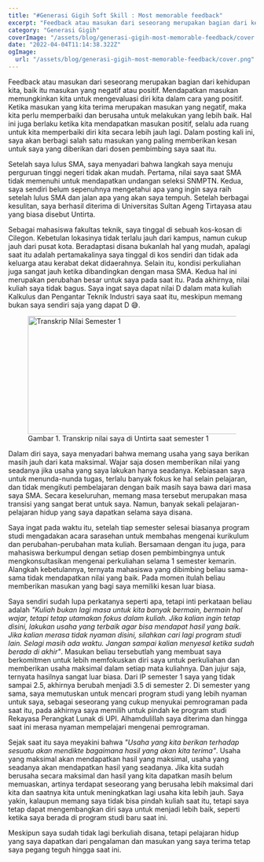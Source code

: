 ```yaml
---
title: "#Generasi Gigih Soft Skill : Most memorable feedback"
excerpt: "Feedback atau masukan dari seseorang merupakan bagian dari kehidupan kita, baik itu masukan yang negatif atau positif. Mendapatkan masukan memungkinkan kita untuk mengevaluasi diri kita dalam cara yang positif."
category: "Generasi Gigih"
coverImage: "/assets/blog/generasi-gigih-most-memorable-feedback/cover.png"
date: "2022-04-04T11:14:38.322Z"
ogImage:
  url: "/assets/blog/generasi-gigih-most-memorable-feedback/cover.png"
---
```


Feedback atau masukan dari seseorang merupakan bagian dari kehidupan kita, baik itu masukan yang negatif atau positif. Mendapatkan masukan memungkinkan kita untuk mengevaluasi diri kita dalam cara yang positif. Ketika masukan yang kita terima merupakan masukan yang negatif, maka kita perlu memperbaiki dan berusaha untuk melakukan yang lebih baik. Hal ini juga berlaku ketika kita mendapatkan masukan positif, selalu ada ruang untuk kita memperbaiki diri kita secara lebih jauh lagi.
Dalam posting kali ini, saya akan berbagi salah satu masukan yang paling memberikan kesan untuk saya yang diberikan dari dosen pembimbing saya saat itu. 

Setelah saya lulus SMA, saya menyadari bahwa langkah saya menuju perguruan tinggi negeri tidak akan mudah. Pertama, nilai saya saat SMA tidak memenuhi untuk mendapatkan undangan seleksi SNMPTN. Kedua, saya sendiri belum sepenuhnya mengetahui apa yang ingin saya raih setelah lulus SMA dan jalan apa yang akan saya tempuh. Setelah berbagai kesulitan, saya berhasil diterima di Universitas Sultan Ageng Tirtayasa atau yang biasa disebut Untirta. 

Sebagai mahasiswa fakultas teknik, saya tinggal di sebuah kos-kosan di Cilegon. Kebetulan lokasinya tidak terlalu jauh dari kampus, namun cukup jauh dari pusat kota. Beradaptasi disana bukanlah hal yang mudah, apalagi saat itu adalah pertamakalinya saya tinggal di kos sendiri dan tidak ada keluarga atau kerabat dekat didaerahnya. Selain itu, kondisi perkuliahan juga sangat jauh ketika dibandingkan dengan masa SMA. Kedua hal ini merupakan perubahan besar untuk saya pada saat itu. Pada akhirnya, nilai kuliah saya tidak bagus. Saya ingat saya dapat nilai D dalam mata kuliah Kalkulus dan Pengantar Teknik Industri saya saat itu, meskipun memang bukan saya sendiri saja yang dapat D 😅. 

<figure>
  <Image
    src="/assets/blog/generasi-gigih-most-memorable-feedback/smt-1.png"
    width="1240"
    height="240"
    alt="Transkrip Nilai Semester 1"
  />
  <figcaption>Gambar 1. Transkrip nilai saya di Untirta saat semester 1</figcaption>
</figure>

Dalam diri saya, saya menyadari bahwa memang usaha yang saya berikan masih jauh dari kata maksimal. Wajar saja dosen memberikan nilai yang seadanya jika usaha yang saya lakukan hanya seadanya. Kebiasaan saya untuk menunda-nunda tugas, terlalu banyak fokus ke hal selain pelajaran, dan tidak mengikuti pembelajaran dengan baik masih saya bawa dari masa saya SMA. Secara keseluruhan, memang masa tersebut merupakan masa transisi yang sangat berat untuk saya. Namun, banyak sekali pelajaran-pelajaran hidup yang saya dapatkan selama saya disana.

Saya ingat pada waktu itu, setelah tiap semester selesai biasanya program studi mengadakan acara sarasehan untuk membahas mengenai kurikulum dan perubahan-perubahan mata kuliah. Bersamaan dengan itu juga, para mahasiswa berkumpul dengan setiap dosen pembimbingnya untuk mengkonsultasikan mengenai perkuliahan selama 1 semester kemarin. Alangkah kebetulannya, ternyata mahasiswa yang dibimbing beliau sama-sama tidak mendapatkan nilai yang baik. Pada momen itulah beliau memberikan masukan yang bagi saya memiliki kesan luar biasa. 

Saya sendiri sudah lupa perkatanya seperti apa, tetapi inti perkataan beliau adalah _"Kuliah bukan lagi masa untuk kita banyak bermain, bermain hal wajar, tetapi tetap utamakan fokus dalam kuliah. Jika kalian ingin tetap disini, lakukan usaha yang terbaik agar bisa mendapat hasil yang baik. Jika kalian merasa tidak nyaman disini, silahkan cari lagi program studi lain. Selagi masih ada waktu. Jangan sampai kalian menyesal ketika sudah berada di akhir"_. Masukan beliau tersebutlah yang membuat saya berkomitmen untuk lebih memfokuskan diri saya untuk perkuliahan dan memberikan usaha maksimal dalam setiap mata kuliahnya. Dan jujur saja, ternyata hasilnya sangat luar biasa. 
Dari IP semester 1 saya yang tidak sampai 2.5, akhirnya berubah menjadi 3.5 di semester 2. Di semester yang sama, saya memutuskan untuk mencari program studi yang lebih nyaman untuk saya, sebagai seseorang yang cukup menyukai pemrograman pada saat itu, pada akhirnya saya memilih untuk pindah ke program studi Rekayasa Perangkat Lunak di UPI. Alhamdulillah saya diterima dan hingga saat ini merasa nyaman mempelajari mengenai pemrograman. 

Sejak saat itu saya meyakini bahwa _"Usaha yang kita berikan terhadap sesuatu akan mendikte bagaimana hasil yang akan kita terima"_. Usaha yang maksimal akan mendapatkan hasil yang maksimal, usaha yang seadanya akan mendapatkan hasil yang seadanya. Jika kita sudah berusaha secara maksimal dan hasil yang kita dapatkan masih belum memuaskan, artinya terdapat seseorang yang berusaha lebih maksimal dari kita dan saatnya kita untuk meningkatkan lagi usaha kita lebih jauh. Saya yakin, kalaupun memang saya tidak bisa pindah kuliah saat itu, tetapi saya tetap dapat mengembangkan diri saya untuk menjadi lebih baik, seperti ketika saya berada di program studi baru saat ini.

Meskipun saya sudah tidak lagi berkuliah disana, tetapi pelajaran hidup yang saya dapatkan dari pengalaman dan masukan yang saya terima tetap saya pegang teguh hingga saat ini. 






